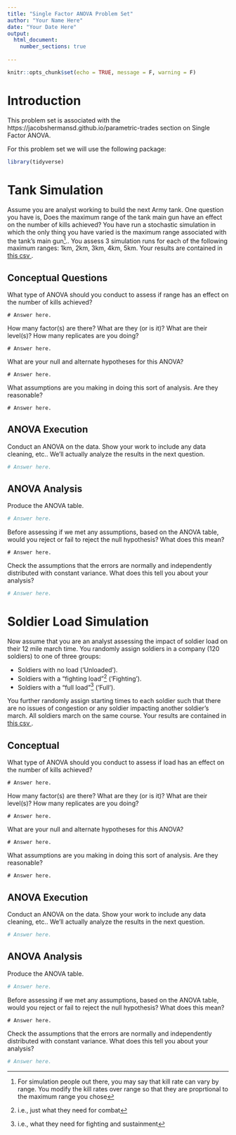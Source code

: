 ```yaml
---
title: "Single Factor ANOVA Problem Set"
author: "Your Name Here"
date: "Your Date Here"
output: 
  html_document:
    number_sections: true
    
---
```


<!-- Don't change this -->

```r
knitr::opts_chunk$set(echo = TRUE, message = F, warning = F)
```

# Introduction

This problem set is associated with the https://jacobshermansd.github.io/parametric-trades section on Single Factor ANOVA.

For this problem set we will use the following package:

```r
library(tidyverse)
```


# Tank Simulation

Assume you are analyst working to build the next Army tank.  One question you have is, Does the maximum range of the tank main gun have an effect on the number of kills achieved?  You have run a stochastic simulation in which the only thing you have varied is the maximum range associated with the tank's main gun^[For simulation people out there, you may say that kill rate can vary by range.  You modify the kill rates over range so that they are proprtional to the maximum range you chose]..  You assess 3 simulation runs for each of the following maximum ranges: 1km, 2km, 3km, 4km, 5km.  Your results are contained in <a href = 'tank.csv'> this csv </a>.

## Conceptual Questions

What type of ANOVA should you conduct to assess if range has an effect on the number of kills achieved?

```{}
# Answer here.
```

How many factor(s) are there? What are they (or is it)? What are their level(s)?  How many replicates are you doing?

```{}
# Answer here.
```

What are your null and alternate hypotheses for this ANOVA?

```{}
# Answer here.
```

What assumptions are you making in doing this sort of analysis.  Are they reasonable?

```{}
# Answer here.
```

## ANOVA Execution

Conduct an ANOVA on the data.  Show your work to include any data cleaning, etc..  We'll actually analyze the results in the next question.

```r
# Answer here.
```

## ANOVA Analysis

Produce the ANOVA table.

```r
# Answer here.
```

Before assessing if we met any assumptions, based on the ANOVA table, would you reject or fail to reject the null hypothesis?  What does this mean?

```{}
# Answer here.
```

Check the assumptions that the errors are normally and independently distributed with constant variance.  What does this tell you about your analysis?

```r
# Answer here.
```



# Soldier Load Simulation

Now assume that you are an analyst assessing the impact of soldier load on their 12 mile march time.  You randomly assign soldiers in a company (120 soldiers) to one of three groups:

+ Soldiers with no load ('Unloaded').
+ Soldiers with a "fighting load"^[i.e., just what they need for combat] ('Fighting').
+ Soldiers with a "full load"^[i.e., what they need for fighting and sustainment] ('Full').

You further randomly assign starting times to each soldier such that there are no issues of congestion or any soldier impacting another soldier's march.  All soldiers march on the same course.  Your results are contained in <a href = 'soldier.csv'> this csv </a>.


## Conceptual

What type of ANOVA should you conduct to assess if load has an effect on the number of kills achieved?

```{}
# Answer here.
```

How many factor(s) are there? What are they (or is it)? What are their level(s)?  How many replicates are you doing?

```{}
# Answer here.
```

What are your null and alternate hypotheses for this ANOVA?

```{}
# Answer here.
```

What assumptions are you making in doing this sort of analysis.  Are they reasonable?

```{}
# Answer here.
```

## ANOVA Execution

Conduct an ANOVA on the data.  Show your work to include any data cleaning, etc..  We'll actually analyze the results in the next question.

```r
# Answer here.
```

## ANOVA Analysis

Produce the ANOVA table.

```r
# Answer here.
```

Before assessing if we met any assumptions, based on the ANOVA table, would you reject or fail to reject the null hypothesis?  What does this mean?

```{}
# Answer here.
```

Check the assumptions that the errors are normally and independently distributed with constant variance.  What does this tell you about your analysis?

```r
# Answer here.
```








